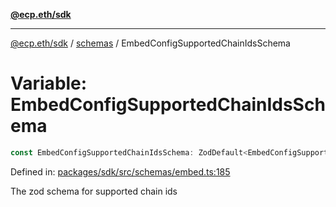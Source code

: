 [**@ecp.eth/sdk**](/sdk-reference/index.mdx)

***

[@ecp.eth/sdk](/sdk-reference/index.mdx) / [schemas](/sdk-reference/schemas/index.mdx) / EmbedConfigSupportedChainIdsSchema

# Variable: EmbedConfigSupportedChainIdsSchema

```ts
const EmbedConfigSupportedChainIdsSchema: ZodDefault<EmbedConfigSupportedChainIdsSchemaType>;
```

Defined in: [packages/sdk/src/schemas/embed.ts:185](https://github.com/ecp-eth/comments-monorepo/blob/main/packages/sdk/src/schemas/embed.ts#L185)

The zod schema for supported chain ids
